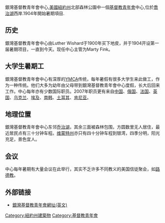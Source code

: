 銀灣基督教青年會中心,[[美國|美國]][[紐約州|紐約州]]北部森林公園中一個[[基督教青年會|基督教青年會]]中心,位於[[喬治湖|喬治湖]]西岸.1904年開始暑期項目.

==历史==
銀灣基督教青年會中心由Luther Wishard于1900年买下地皮，并于1904开设第一届暑期项目，一直到今天。现任中心主管为Marty Fink。

==大学生暑期工==
銀灣基督教青年會中心有深厚的[[YMCA|YMCA]]传统，每年暑假有很多大学生来此做工，作为一种传统。他们大多为幼年由父母带到銀灣基督教青年會中心度假，长大后回来工作。中心每年亦有少数国际职员。2007年职员更有来自[[中国|中国]]、[[俄国|俄国]]、[[法国|法国]]、[[英国|英国]]、[[乌克兰|乌克兰]]、[[埃及|埃及]]、[[南韩|南韩]]、[[土耳其|土耳其]]、[[肯尼亚|肯尼亚]]。

==地理位置==
銀灣基督教青年會中心东邻[[乔治湖|乔治湖]]，其余三面被森林包围，方圆数里无人居住，最近居民点有三十分钟车程。[[维蒙特州|维蒙特州]]亦只有四十分钟车程到银湾，四季分明，阳光充足，景色宜人。

==会议==
中心每年暑期有大量会议在此举行，其实不乏许多不同教义的美国信徒聚会，如[[路德教|路德教]]。

==外部链接==
* [http://www.silverbay.org 銀灣基督教青年會網址(英文)]




[[Category:紐約州建築物|Category:紐約州建築物]]
[[Category:基督教青年會|Category:基督教青年會]]